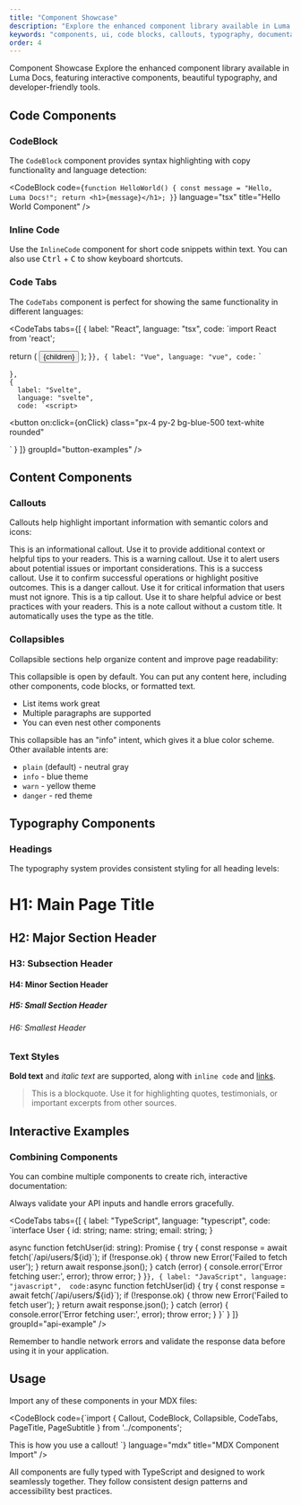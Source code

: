 ```yaml
---
title: "Component Showcase"
description: "Explore the enhanced component library available in Luma Docs, including code blocks, callouts, collapsibles, and more."
keywords: "components, ui, code blocks, callouts, typography, documentation"
order: 4
---
```



<PageTitle id="component-showcase">Component Showcase</PageTitle>
<PageSubtitle>
  Explore the enhanced component library available in Luma Docs, featuring interactive components, beautiful typography, and developer-friendly tools.
</PageSubtitle>

## Code Components

### CodeBlock

The `CodeBlock` component provides syntax highlighting with copy functionality and language detection:

<CodeBlock
  code={`function HelloWorld() {
    const message = "Hello, Luma Docs!";
    return <h1>{message}</h1>;
}`}
  language="tsx"
  title="Hello World Component"
/>

### Inline Code

Use the <Code>InlineCode</Code> component for short code snippets within text. You can also use <Kbd>Ctrl</Kbd> + <Kbd>C</Kbd> to show keyboard shortcuts.

### Code Tabs

The `CodeTabs` component is perfect for showing the same functionality in different languages:

<CodeTabs
  tabs={[
    {
      label: "React",
      language: "tsx",
      code: `import React from 'react';

  return (
    <button 
      onClick={onClick}
      className="px-4 py-2 bg-blue-500 text-white rounded"
    >
      {children}
    </button>
  );
}`
    },
    {
      label: "Vue",
      language: "vue",
      code: `<template>
  <button 
    @click="onClick"
    class="px-4 py-2 bg-blue-500 text-white rounded"
  >
    <slot />
  </button>
</template>

<script>
  props: ['onClick']
}
</script>`
    },
    {
      label: "Svelte",
      language: "svelte",
      code: `<script>
</script>

<button 
  on:click={onClick}
  class="px-4 py-2 bg-blue-500 text-white rounded"
>
  <slot />
</button>`
    }
  ]}
  groupId="button-examples"
/>

## Content Components

### Callouts

Callouts help highlight important information with semantic colors and icons:

<Callout type="info" title="Information">
  This is an informational callout. Use it to provide additional context or helpful tips to your readers.
</Callout>

<Callout type="warning" title="Warning">
  This is a warning callout. Use it to alert users about potential issues or important considerations.
</Callout>

<Callout type="success" title="Success">
  This is a success callout. Use it to confirm successful operations or highlight positive outcomes.
</Callout>

<Callout type="danger" title="Important">
  This is a danger callout. Use it for critical information that users must not ignore.
</Callout>

<Callout type="tip" title="Pro Tip">
  This is a tip callout. Use it to share helpful advice or best practices with your readers.
</Callout>

<Callout type="note">
  This is a note callout without a custom title. It automatically uses the type as the title.
</Callout>

### Collapsibles

Collapsible sections help organize content and improve page readability:

<Collapsible title="Basic Usage" defaultOpen>
  This collapsible is open by default. You can put any content here, including other components, code blocks, or formatted text.
  
  - List items work great
  - Multiple paragraphs are supported
  - You can even nest other components
</Collapsible>

<Collapsible title="Advanced Configuration" intent="info">
  This collapsible has an "info" intent, which gives it a blue color scheme. Other available intents are:
  
  - `plain` (default) - neutral gray
  - `info` - blue theme
  - `warn` - yellow theme  
  - `danger` - red theme
</Collapsible>

<Collapsible title="API Reference" intent="warn">
  <CodeBlock
    code={`interface CollapsibleProps {
  title: string;
  defaultOpen?: boolean;
  children: React.ReactNode;
  intent?: 'info' | 'warn' | 'danger' | 'plain';
  id?: string;
  className?: string;
  showIcon?: boolean;
}`}
    language="typescript"
    title="CollapsibleProps Interface"
  />
</Collapsible>

## Typography Components

### Headings

The typography system provides consistent styling for all heading levels:

# H1: Main Page Title
## H2: Major Section Header  
### H3: Subsection Header
#### H4: Minor Section Header
##### H5: Small Section Header
###### H6: Smallest Header

### Text Styles

**Bold text** and *italic text* are supported, along with `inline code` and [links](#component-showcase).

> This is a blockquote. Use it for highlighting quotes, testimonials, or important excerpts from other sources.

## Interactive Examples

### Combining Components

You can combine multiple components to create rich, interactive documentation:

<Collapsible title="Complete API Example" intent="info" defaultOpen>
  <Callout type="tip" title="Best Practice">
    Always validate your API inputs and handle errors gracefully.
  </Callout>

  <CodeTabs
    tabs={[
      {
        label: "TypeScript",
        language: "typescript",
        code: `interface User {
  id: string;
  name: string;
  email: string;
}

async function fetchUser(id: string): Promise<User> {
  try {
    const response = await fetch(\`/api/users/\${id}\`);
    if (!response.ok) {
      throw new Error('Failed to fetch user');
    }
    return await response.json();
  } catch (error) {
    console.error('Error fetching user:', error);
    throw error;
  }
}`
      },
      {
        label: "JavaScript",
        language: "javascript", 
        code: `async function fetchUser(id) {
  try {
    const response = await fetch(\`/api/users/\${id}\`);
    if (!response.ok) {
      throw new Error('Failed to fetch user');
    }
    return await response.json();
  } catch (error) {
    console.error('Error fetching user:', error);
    throw error;
  }
}`
      }
    ]}
    groupId="api-example"
  />

  <Callout type="warning">
    Remember to handle network errors and validate the response data before using it in your application.
  </Callout>
</Collapsible>

## Usage

Import any of these components in your MDX files:

<CodeBlock
  code={`import { 
  Callout, 
  CodeBlock, 
  Collapsible, 
  CodeTabs, 
  PageTitle, 
  PageSubtitle 
} from '../components';

<Callout type="info" title="Hello">
  This is how you use a callout!
</Callout>`}
  language="mdx"
  title="MDX Component Import"
/>

All components are fully typed with TypeScript and designed to work seamlessly together. They follow consistent design patterns and accessibility best practices.